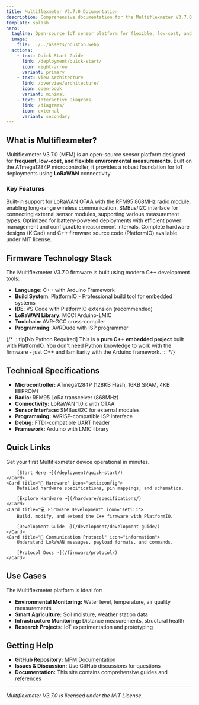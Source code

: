 ```yaml
---
title: Multiflexmeter V3.7.0 Documentation
description: Comprehensive documentation for the Multiflexmeter V3.7.0 - an open-source IoT sensor platform for environmental monitoring using LoRaWAN.
template: splash
hero:
  tagline: Open-source IoT sensor platform for flexible, low-cost, and frequent environmental measurements using LoRaWAN.
  image:
    file: ../../assets/houston.webp
  actions:
    - text: Quick Start Guide
      link: /deployment/quick-start/
      icon: right-arrow
      variant: primary
    - text: View Architecture
      link: /overview/architecture/
      icon: open-book
      variant: minimal
    - text: Interactive Diagrams
      link: /diagrams/
      icon: external
      variant: secondary
---
```



## What is Multiflexmeter?

Multiflexmeter V3.7.0 (MFM) is an open-source sensor platform designed for **frequent, low-cost, and flexible environmental measurements**. Built on the ATmega1284P microcontroller, it provides a robust foundation for IoT deployments using **LoRaWAN** connectivity.

### Key Features

<CardGrid stagger>
	<Card title="LoRaWAN Connectivity" icon="rocket">
		Built-in support for LoRaWAN OTAA with the RFM95 868MHz radio module, enabling long-range wireless communication.
	</Card>
	<Card title="Flexible Sensor Integration" icon="puzzle">
		SMBus/I2C interface for connecting external sensor modules, supporting various measurement types.
	</Card>
	<Card title="Low Power Design" icon="star">
		Optimized for battery-powered deployments with efficient power management and configurable measurement intervals.
	</Card>
	<Card title="Open Source Hardware & Firmware" icon="open-book">
		Complete hardware designs (KiCad) and C++ firmware source code (PlatformIO) available under MIT license.
	</Card>
</CardGrid>

## Firmware Technology Stack

The Multiflexmeter V3.7.0 firmware is built using modern C++ development tools:

- **Language**: C++ with Arduino Framework
- **Build System**: PlatformIO - Professional build tool for embedded systems
- **IDE**: VS Code with PlatformIO extension (recommended)
- **LoRaWAN Library**: MCCI Arduino-LMIC
- **Toolchain**: AVR-GCC cross-compiler
- **Programming**: AVRDude with ISP programmer

{/* :::tip[No Python Required]
This is a **pure C++ embedded project** built with PlatformIO. You don't need Python knowledge to work with the firmware - just C++ and familiarity with the Arduino framework.
::: */}

## Technical Specifications

- **Microcontroller:** ATmega1284P (128KB Flash, 16KB SRAM, 4KB EEPROM)
- **Radio:** RFM95 LoRa transceiver (868MHz)
- **Connectivity:** LoRaWAN 1.0.x with OTAA
- **Sensor Interface:** SMBus/I2C for external modules
- **Programming:** AVRISP-compatible ISP interface
- **Debug:** FTDI-compatible UART header
- **Framework:** Arduino with LMIC library

## Quick Links

<CardGrid>
	<Card title="🚀 Quick Start" icon="rocket">
		Get your first Multiflexmeter device operational in minutes.
		
		[Start Here →](/deployment/quick-start/)
	</Card>
	<Card title="🔧 Hardware" icon="seti:config">
		Detailed hardware specifications, pin mappings, and schematics.
		
		[Explore Hardware →](/hardware/specifications/)
	</Card>
	<Card title="💻 Firmware Development" icon="seti:c">
		Build, modify, and extend the C++ firmware with PlatformIO.
		
		[Development Guide →](/development/development-guide/)
	</Card>
	<Card title="📡 Communication Protocol" icon="information">
		Understand LoRaWAN messages, payload formats, and commands.
		
		[Protocol Docs →](/firmware/protocol/)
	</Card>
</CardGrid>

## Use Cases

The Multiflexmeter platform is ideal for:

- **Environmental Monitoring:** Water level, temperature, air quality measurements
- **Smart Agriculture:** Soil moisture, weather station data
- **Infrastructure Monitoring:** Distance measurements, structural health
- **Research Projects:** IoT experimentation and prototyping

## Getting Help

- **GitHub Repository:** [MFM Documentation](https://github.com/MrMisterMisterMister/MFM-docs)
- **Issues & Discussion:** Use GitHub discussions for questions
- **Documentation:** This site contains comprehensive guides and references

---

*Multiflexmeter V3.7.0 is licensed under the MIT License.*

